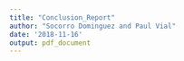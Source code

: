 ```yaml
---
title: "Conclusion_Report"
author: "Socorro Dominguez and Paul Vial"
date: '2018-11-16'
output: pdf_document
---
```


